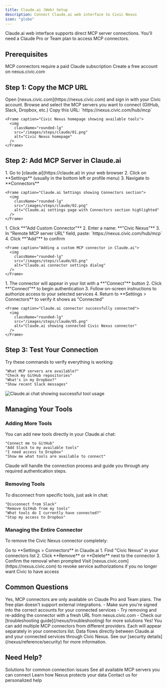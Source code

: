```yaml
---
title: Claude.ai (Web) Setup
description: Connect Claude.ai web interface to Civic Nexus
icon: "globe"
---
```


<Note>
  Claude.ai web interface supports direct MCP server connections. You'll need a Claude Pro or Team plan to access MCP connectors.
</Note>

## Prerequisites

<CardGroup cols={2}>
  <Card title="Claude Pro/Team Plan" icon="credit-card" href="https://claude.ai/upgrade">
    MCP connectors require a paid Claude subscription
  </Card>
  <Card title="Civic Account" icon="user" href="https://nexus.civic.com">
    Create a free account on nexus.civic.com
  </Card>
</CardGroup>

## Step 1: Copy the MCP URL

<Steps>
  <Step title="Visit nexus.civic.com">
    Open [nexus.civic.com](https://nexus.civic.com) and sign in with your Civic account.
  </Step>
  <Step title="Select your tools">
    Browse and select the MCP servers you want to connect (GitHub, Slack, Dropbox, etc.)
  </Step>
  <Step title="Copy the MCP URL">
    Copy this URL: `https://nexus.civic.com/hub/mcp`
    
    <Frame caption="Civic Nexus homepage showing available tools">
      <img
        className="rounded-lg"
        src="/images/steps/claude/01.png"
        alt="Civic Nexus homepage"
      />
    </Frame>
  </Step>
</Steps>

## Step 2: Add MCP Server in Claude.ai

<Steps>
  <Step title="Open Claude.ai Settings">
    1. Go to [claude.ai](https://claude.ai) in your web browser
    2. Click on **Settings** (usually in the bottom left or profile menu)
    3. Navigate to **Connectors**
    
    <Frame caption="Claude.ai Settings showing Connectors section">
      <img
        className="rounded-lg"
        src="/images/steps/claude/02.png"
        alt="Claude.ai settings page with Connectors section highlighted"
      />
    </Frame>
  </Step>
  
  <Step title="Add Custom Connector">
    1. Click **"Add Custom Connector"**
    2. Enter a name: **"Civic Nexus"**  
    3. In "Remote MCP server URL" field, paste: `https://nexus.civic.com/hub/mcp`
    4. Click **"Add"** to confirm
    
    <Frame caption="Adding a custom MCP connector in Claude.ai">
      <img
        className="rounded-lg"
        src="/images/steps/claude/03.png"
        alt="Claude.ai connector settings dialog"
      />
    </Frame>
  </Step>
  
  <Step title="Connect and Authenticate">
    1. The connector will appear in your list with a **"Connect"** button
    2. Click **"Connect"** to begin authentication
    3. Follow on-screen instructions to authorize access to your selected services
    4. Return to **Settings > Connectors** to verify it shows as "Connected"
    
    <Frame caption="Claude.ai connector successfully connected">
      <img
        className="rounded-lg"
        src="/images/steps/claude/05.png"
        alt="Claude.ai showing connected Civic Nexus connector"
      />
    </Frame>
  </Step>
</Steps>

## Step 3: Test Your Connection

Try these commands to verify everything is working:

```
"What MCP servers are available?"
"Check my GitHub repositories"  
"What's in my Dropbox?"
"Show recent Slack messages"
```

<Frame caption="Claude.ai successfully using connected tools">
  <img
    className="rounded-lg"
    src="/images/steps/claude/04.png"
    alt="Claude.ai chat showing successful tool usage"
  />
</Frame>

## Managing Your Tools

### Adding More Tools

You can add new tools directly in your Claude.ai chat:

```
"Connect me to GitHub"
"Add Slack to my available tools"  
"I need access to Dropbox"
"Show me what tools are available to connect"
```

Claude will handle the connection process and guide you through any required authentication steps.

### Removing Tools

To disconnect from specific tools, just ask in chat:

```
"Disconnect from Slack"
"Remove GitHub from my tools"
"What tools do I currently have connected?"
"Stop my access to Dropbox"
```

### Managing the Entire Connector

To remove the Civic Nexus connector completely:

<Steps>
  <Step title="Access connectors">
    Go to **Settings > Connectors** in Claude.ai
  </Step>
  <Step title="Remove connector">
    1. Find "Civic Nexus" in your connectors list
    2. Click **Remove** or **Delete** next to the connector
    3. Confirm the removal when prompted
  </Step>
  <Step title="Clean up (optional)">
    Visit [nexus.civic.com](https://nexus.civic.com) to revoke service authorizations if you no longer want Civic to have access
  </Step>
</Steps>

## Common Questions

<AccordionGroup>
  <Accordion title="Do I need a paid Claude plan?">
    Yes, MCP connectors are only available on Claude Pro and Team plans. The free plan doesn't support external integrations.
  </Accordion>
  
  <Accordion title="What if authentication fails?">
    - Make sure you're signed into the correct accounts for your connected services
    - Try removing and re-adding the connector with a fresh URL from nexus.civic.com
    - Check our [troubleshooting guide](/nexus/troubleshooting) for more solutions
  </Accordion>
  
  <Accordion title="Can I use multiple connectors?">
    Yes! You can add multiple MCP connectors from different providers. Each will appear separately in your connectors list.
  </Accordion>
  
  <Accordion title="What happens to my data?">
    Data flows directly between Claude.ai and your connected services through Civic Nexus. See our [security details](/nexus/reference/security) for more information.
  </Accordion>
</AccordionGroup>

## Need Help?

<CardGroup cols={2}>
  <Card title="Troubleshooting Guide" icon="wrench" href="/nexus/troubleshooting">
    Solutions for common connection issues
  </Card>
  <Card title="Browse All Servers" icon="server" href="/nexus/reference/servers">
    See all available MCP servers you can connect
  </Card>
  <Card title="Security Details" icon="shield-check" href="/nexus/reference/security">
    Learn how Nexus protects your data
  </Card>
  <Card title="Get Support" icon="message-circle" href="https://civickey.typeform.com/to/qJ5mieBw">
    Contact us for personalized help
  </Card>
</CardGroup>
